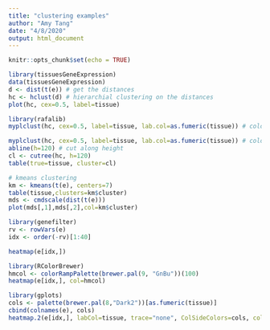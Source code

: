 ```yaml
---
title: "clustering examples"
author: "Amy Tang"
date: "4/8/2020"
output: html_document
---
```


```r
knitr::opts_chunk$set(echo = TRUE)
```

```r
library(tissuesGeneExpression)
data(tissuesGeneExpression)
d <- dist(t(e)) # get the distances
hc <- hclust(d) # hierarchial clustering on the distances
plot(hc, cex=0.5, label=tissue)
```

```r
library(rafalib)
myplclust(hc, cex=0.5, label=tissue, lab.col=as.fumeric(tissue)) # color labels by tissue
```

```r
myplclust(hc, cex=0.5, label=tissue, lab.col=as.fumeric(tissue)) # color labels by tissue
abline(h=120) # cut along height
cl <- cutree(hc, h=120)
table(true=tissue, cluster=cl)
```

```r
# kmeans clustering
km <- kmeans(t(e), centers=7)
table(tissue,clusters=km$cluster)
mds <- cmdscale(dist(t(e)))
plot(mds[,1],mds[,2],col=km$cluster)
```

```r
library(genefilter)
rv <- rowVars(e)
idx <- order(-rv)[1:40]

heatmap(e[idx,])
```

```r
library(RColorBrewer)
hmcol <- colorRampPalette(brewer.pal(9, "GnBu"))(100)
heatmap(e[idx,], col=hmcol)
```

```r
library(gplots)
cols <- palette(brewer.pal(8,"Dark2"))[as.fumeric(tissue)]
cbind(colnames(e), cols)
heatmap.2(e[idx,], labCol=tissue, trace="none", ColSideColors=cols, col=hmcol)
```